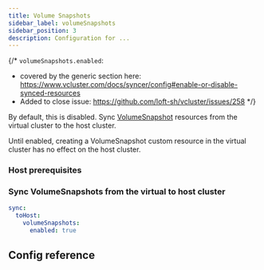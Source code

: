 ```yaml
---
title: Volume Snapshots
sidebar_label: volumeSnapshots
sidebar_position: 3
description: Configuration for ...
---
```



{/*
`volumeSnapshots.enabled`:
- covered by the generic section here: https://www.vcluster.com/docs/syncer/config#enable-or-disable-synced-resources
- Added to close issue: https://github.com/loft-sh/vcluster/issues/258
*/}

By default, this is disabled. Sync [VolumeSnapshot](https://kubernetes.io/docs/concepts/storage/volume-snapshots/) resources from the virtual cluster to the host cluster.

Until enabled, creating a VolumeSnapshot custom resource in the virtual cluster has no effect on the host cluster. 

### Host prerequisites

<Prereqs/>

### Sync VolumeSnapshots from the virtual to host cluster

```YAML
sync:
  toHost:
    volumeSnapshots:
      enabled: true
```
## Config reference

<EnableSwitch/>